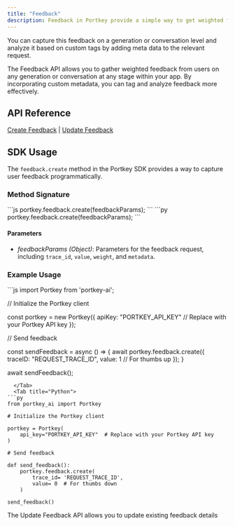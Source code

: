 ```yaml
---
title: "Feedback"
description: Feedback in Portkey provide a simple way to get weighted feedback from customers on any request you served, at any stage in your app.
---
```


You can capture this feedback on a generation or conversation level and analyze it based on custom tags by adding meta data to the relevant request.

The Feedback API allows you to gather weighted feedback from users on any generation or conversation at any stage within your app. By incorporating custom metadata, you can tag and analyze feedback more effectively.

## API Reference

[Create Feedback](/api-reference/admin-api/data-plane/feedback/create-feedback) | [Update Feedback](/api-reference/admin-api/data-plane/feedback/update-feedback)

## SDK Usage

The `feedback.create` method in the Portkey SDK provides a way to capture user feedback programmatically.

### Method Signature

<Tabs>
  <Tab title="NodeJS">
```js
portkey.feedback.create(feedbackParams);
```
  </Tab>
  <Tab title="Python">
```py
portkey.feedback.create(feedbackParams);
```
</Tab>
</Tabs>

#### Parameters

* _feedbackParams (Object)_: Parameters for the feedback request, including `trace_id`, `value`, `weight`, and `metadata`.

### Example Usage

<Tabs>
  <Tab title="NodeJS">
```js
import Portkey from 'portkey-ai';

// Initialize the Portkey client

const portkey = new Portkey({
    apiKey: "PORTKEY_API_KEY"  // Replace with your Portkey API key
});

// Send feedback

const sendFeedback = async () => {
    await portkey.feedback.create({
        traceID: "REQUEST_TRACE_ID",
        value: 1  // For thumbs up
    });
}

await sendFeedback();
```
  </Tab>
  <Tab title="Python">
```py
from portkey_ai import Portkey

# Initialize the Portkey client

portkey = Portkey(
    api_key="PORTKEY_API_KEY"  # Replace with your Portkey API key
)

# Send feedback

def send_feedback():
    portkey.feedback.create(
        trace_id= 'REQUEST_TRACE_ID',
        value= 0  # For thumbs down
    )

send_feedback()
```
</Tab>
</Tabs>


The Update Feedback API allows you to update existing feedback details
